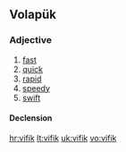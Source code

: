 ==Volapük==

===Adjective===
{{head|vo|adjective}}

# [[fast]]
# [[quick]] 
# [[rapid]] 
# [[speedy]] 
# [[swift]]

====Declension====
{{vo-decl-adj}}

[[hr:vifik]]
[[lt:vifik]]
[[uk:vifik]]
[[vo:vifik]]